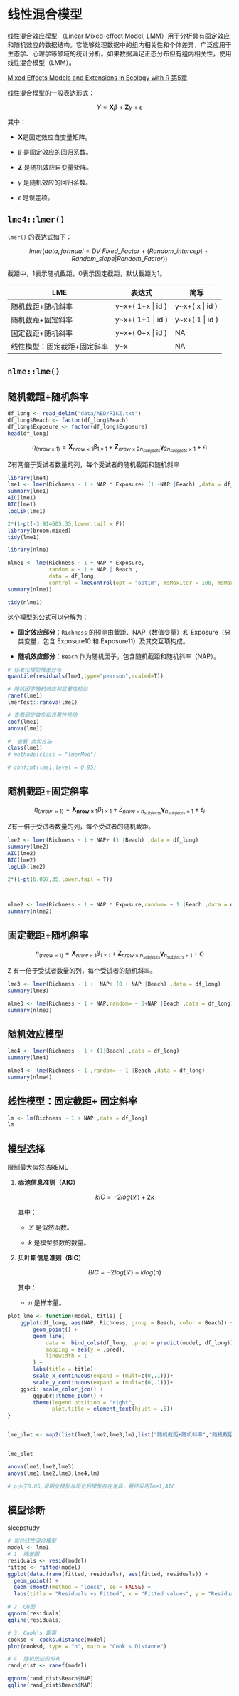 # 线性混合模型

线性混合效应模型 （Linear Mixed-effect Model, LMM）用于分析具有固定效应和随机效应的数据结构。它能够处理数据中的组内相关性和个体差异，广泛应用于生态学、心理学等领域的统计分析。如果数据满足正态分布但有组内相关性，使用线性混合模型（LMM）。

[Mixed Effects Models and Extensions in Ecology with R 第5章](https://link.springer.com/book/10.1007/978-0-387-87458-6)

线性混合模型的一般表达形式：

$$
Y = \mathbf{X} \beta + \mathbf{Z} \gamma + \epsilon
$$

其中：

-   $\mathbf{X}$是固定效应自变量矩阵。

-   $\beta$ 是固定效应的回归系数。

-   $\mathbf{Z}$ 是随机效应自变量矩阵。

-   $\gamma$ 是随机效应的回归系数。

-   $\epsilon$ 是误差项。

## `lme4::lmer()`

`lmer()` 的表达式如下：

$$
lmer (data,formual= DV ~ Fixed\_Factor + (Random\_intercept + Random\_slope | Random\_Factor))
$$

截距中，1表示随机截距，0表示固定截距，默认截距为1。

| LME                         | 表达式             | 简写             |
|-----------------------------|--------------------|------------------|
| 随机截距+随机斜率           | y\~x+( 1+x \| id ) | y\~x+( x \| id ) |
| 随机截距+固定斜率           | y\~x+( 1+1 \| id ) | y\~x+( 1 \| id ) |
| 固定截距+随机斜率           | y\~x+( 0+x \| id ) | NA               |
| 线性模型：固定截距+固定斜率 | y\~x               | NA               |

## `nlme::lme()`

## 随机截距+随机斜率

```r
df_long <- read_delim("data/AED/RIKZ.txt")
df_long$Beach <- factor(df_long$Beach)
df_long$Exposure <- factor(df_long$Exposure)
head(df_long)
```

$$
\eta_{(nrow \times 1)} = \mathbf{X}_{nrow \times 1} \beta_{1 \times 1} + \mathbf{Z}_{nrow \times 2n_{subjects}} \mathbf{\gamma}_{2n_{subjects} \times 1} + \epsilon_i
$$

Z有两倍于受试者数量的列，每个受试者的随机截距和随机斜率

```r
library(lme4)
lme1 <- lmer(Richness ~ 1 + NAP * Exposure+ (1 +NAP |Beach) ,data = df_long)
summary(lme1)
AIC(lme1)
BIC(lme1)
logLik(lme1)

2*(1-pt(-3.914605,35,lower.tail = F))
library(broom.mixed)
tidy(lme1)

library(nlme)

nlme1 <- lme(Richness ~ 1 + NAP * Exposure,
             random = ~ 1 + NAP | Beach ,
             data = df_long,
             control = lmeControl(opt = "optim", msMaxIter = 100, msMaxEval = 5000))
summary(nlme1)

tidy(nlme1)
```

这个模型的公式可以分解为：

-   **固定效应部分**：`Richness` 的预测由截距、NAP（数值变量）和 Exposure（分类变量，包含 Exposure10 和 Exposure11）及其交互项构成。

-   **随机效应部分**：`Beach` 作为随机因子，包含随机截距和随机斜率（NAP）。

```r
# 标准化模型残差分布
quantile(residuals(lme1,type="pearson",scaled=T))

# 随机因子随机效应和显著性检验
ranef(lme1)
lmerTest::ranova(lme1)

# 查看固定效应和显著性检验
coef(lme1)
anova(lme1)

#  查看 类和方法
class(lme1)
# methods(class = "lmerMod")

# confint(lme1,level = 0.95)
```

## 随机截距+固定斜率

$$
\eta_{(nrow \ \times 1)}=\mathbf{X_{nrow×1}}\beta_{1\times1} +Z_{nrow\times n_{subjects}} \mathbf{\gamma}_{n_{subjects}\times 1}+\epsilon_i
$$

Z有一倍于受试者数量的列，每个受试者的随机截距。

```r
lme2 <- lmer(Richness ~ 1 + NAP+ (1 |Beach) ,data = df_long)
summary(lme2)
AIC(lme2)
BIC(lme2)
logLik(lme2)

2*(1-pt(6.007,35,lower.tail = T))



nlme2 <- lme(Richness ~ 1 + NAP * Exposure,random= ~ 1 |Beach ,data = df_long)
summary(nlme2)
```

## 固定截距+随机斜率

$$
\eta_{(nrow \times 1)} = \mathbf{X}_{nrow \times 1} \beta_{1 \times 1} + \mathbf{Z}_{nrow \times n_{subjects}} \mathbf{\gamma}_{n_{subjects} \times 1} + \epsilon_i
$$

Z 有一倍于受试者数量的列，每个受试者的随机斜率。

```r
lme3 <- lmer(Richness ~ 1 +  NAP+ (0 + NAP |Beach) ,data = df_long)
summary(lme3)

nlme3 <- lme(Richness ~ 1 + NAP,random= ~ 0+NAP |Beach ,data = df_long)
summary(nlme3)
```

## 随机效应模型

```r

lme4 <- lmer(Richness ~ 1 + (1|Beach) ,data = df_long)
summary(lme4)

nlme4 <- lme(Richness ~ 1 ,random= ~ 1 |Beach ,data = df_long)
summary(nlme4)
```

## 线性模型：固定截距+ 固定斜率

```r
lm <- lm(Richness ~ 1 + NAP ,data = df_long)
lm
```

## 模型选择

限制最大似然法REML

1.  **赤池信息准则（AIC）**

    $$ kIC=−2log(\mathcal{L})+2k$$

    其中：

    -   $\mathcal{L}$ 是似然函数。

    -   $k$ 是模型参数的数量。

2.  **贝叶斯信息准则（BIC）**

    $$ BIC=−2log(\mathcal{L})+klog(n) $$

    其中：

    -   $n$ 是样本量。

```r

plot_lme <- function(model, title) {
    ggplot(df_long, aes(NAP, Richness, group = Beach, color = Beach)) +
        geom_point() +
        geom_line(
            data =  bind_cols(df_long, .pred = predict(model, df_long)),
            mapping = aes(y = .pred),
            linewidth = 1
        ) +
        labs(title = title)+
        scale_x_continuous(expand = (mult=c(0,.1)))+
        scale_y_continuous(expand = (mult=c(0,.1)))+
    ggsci::scale_color_jco() +
        ggpubr::theme_pubr() +
        theme(legend.position = "right",
              plot.title = element_text(hjust = .5))
}


lme_plot <- map2(list(lme1,lme2,lme3,lm),list("随机截距+随机斜率","随机截距+固定斜率","固定截距+随机斜率","固定截距+固定斜率"),plot_lme)


lme_plot
```

```r
anova(lme1,lme2,lme3)
anova(lme1,lme2,lme3,lme4,lm)

# p小于0.05,说明全模型与简化后模型存在差异，最终采用lme1,AIC
```

## 模型诊断

sleepstudy

```r
# 拟合线性混合模型
model <- lme1
# 1. 残差图
residuals <- resid(model)
fitted <- fitted(model)
ggplot(data.frame(fitted, residuals), aes(fitted, residuals)) +
  geom_point() +
  geom_smooth(method = "loess", se = FALSE) +
  labs(title = "Residuals vs Fitted", x = "Fitted values", y = "Residuals")

# 2. QQ图
qqnorm(residuals)
qqline(residuals)

# 3. Cook's 距离
cooksd <- cooks.distance(model)
plot(cooksd, type = "h", main = "Cook's Distance")

# 4. 随机效应的分布
rand_dist <- ranef(model)

qqnorm(rand_dist$Beach$NAP)
qqline(rand_dist$Beach$NAP)
```

